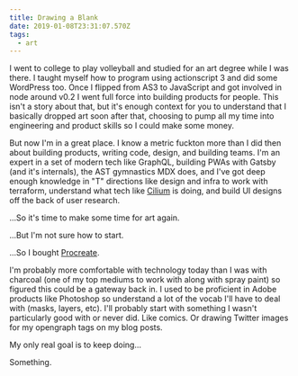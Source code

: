```yaml
---
title: Drawing a Blank
date: 2019-01-08T23:31:07.570Z
tags:
  - art
---
```


I went to college to play volleyball and studied for an art
degree while I was there. I taught myself how to program
using actionscript 3 and did some WordPress too. Once I
flipped from AS3 to JavaScript and got involved in node
around v0.2 I went full force into building products for
people. This isn't a story about that, but it's enough
context for you to understand that I basically dropped art
soon after that, choosing to pump all my time into
engineering and product skills so I could make some money.

But now I'm in a great place. I know a metric fuckton more
than I did then about building products, writing code,
design, and building teams. I'm an expert in a set of modern
tech like GraphQL, building PWAs with Gatsby (and it's
internals), the AST gymnastics MDX does, and I've got deep
enough knowledge in "T" directions like design and infra to
work with terraform, understand what tech like
[Cilium](https://github.com/cilium/cilium) is doing, and
build UI designs off the back of user research.

...So it's time to make some time for art again.

...But I'm not sure how to start.

...So I bought [Procreate](https://procreate.art/).

I'm probably more comfortable with technology today than I
was with charcoal (one of my top mediums to work with along
with spray paint) so figured this could be a gateway back
in. I used to be proficient in Adobe products like Photoshop
so understand a lot of the vocab I'll have to deal with
(masks, layers, etc). I'll probably start with something I
wasn't particularly good with or never did. Like comics. Or
drawing Twitter images for my opengraph tags on my blog
posts.

My only real goal is to keep doing...

Something.
